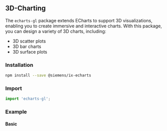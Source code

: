 
## 3D-Charting

The `echarts-gl` package extends ECharts to support 3D visualizations, enabling you to create immersive and interactive charts.
With this package, you can design a variety of 3D charts, including:

- 3D scatter plots
- 3D bar charts
- 3D surface plots

### Installation

```sh
npm install --save @siemens/ix-echarts
```

### Import

```typescript
import 'echarts-gl';
```

### Example

#### Basic

<EchartsSpecial3dPlayground />
